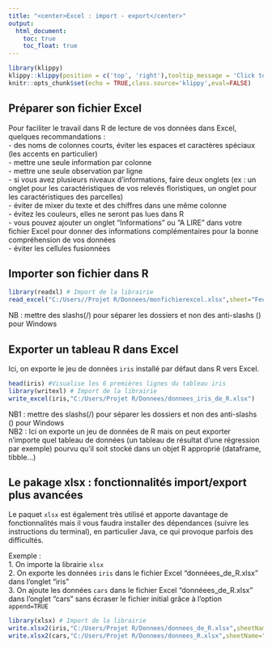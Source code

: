 ```yaml
---
title: "<center>Excel : import - export</center>"
output: 
  html_document:
    toc: true
    toc_float: true
---
```


```r
library(klippy)
klippy::klippy(position = c('top', 'right'),tooltip_message = 'Click to copy', tooltip_success = 'Done')
knitr::opts_chunk$set(echo = TRUE,class.source='klippy',eval=FALSE)
```

## Préparer son fichier Excel

Pour faciliter le travail dans R de lecture de vos données dans Excel, quelques recommandations :  
- des noms de colonnes courts, éviter les espaces et caractères spéciaux (les accents en particulier)  
- mettre une seule information par colonne  
- mettre une seule observation par ligne  
- si vous avez plusieurs niveaux d'informations, faire deux onglets (ex : un onglet pour les caractéristiques de vos relevés floristiques, un onglet pour les caractéristiques des parcelles)  
- éviter de mixer du texte et des chiffres dans une même colonne  
- évitez les couleurs, elles ne seront pas lues dans R  
- vous pouvez ajouter un onglet "Informations" ou "A LIRE" dans votre fichier Excel pour donner des informations complémentaires pour la bonne compréhension de vos données  
- éviter les cellules fusionnées  


## Importer son fichier dans R

```r
library(readxl) # Import de la librairie
read_excel("C:/Users//Projet R/Donnees/monfichierexcel.xlsx",sheet="Feuil1") 
```

NB : mettre des slashs(/) pour séparer les dossiers et non des anti-slashs (\) pour Windows

## Exporter un tableau R dans Excel

Ici, on exporte le jeu de données `iris` installé par défaut dans R vers Excel.
```r
head(iris) #Visualise les 6 premières lignes du tableau iris
library(writexl) # Import de la librairie
write_excel(iris,"C:/Users/Projet R/Donnees/donnees_iris_de_R.xlsx")
```

NB1 : mettre des slashs(/) pour séparer les dossiers et non des anti-slashs (\) pour Windows  
NB2 : Ici on exporte un jeu de données de R mais on peut exporter n'importe quel tableau de données (un tableau de résultat d'une régression par exemple) pourvu qu'il soit stocké dans un objet R approprié (dataframe, tibble...)

## Le pakage xlsx : fonctionnalités import/export plus avancées

Le paquet `xlsx` est également très utilisé et apporte davantage de fonctionnalités mais il vous faudra installer des dépendances (suivre les instructions du terminal), en particulier Java, ce qui provoque parfois des difficultés.

Exemple :  
1. On importe la librairie `xlsx`   
2. On exporte les données `iris` dans le fichier Excel "donnéees_de_R.xlsx" dans l'onglet "iris"  
3. On ajoute les données `cars` dans le fichier Excel "donnéees_de_R.xlsx" dans l'onglet "cars" sans écraser le fichier initial grâce à l'option `append=TRUE`  

```r
library(xlsx) # Import de la librairie
write.xlsx2(iris,"C:/Users/Projet R/Donnees/donnees_de_R.xlsx",sheetName="iris") 
write.xlsx2(cars,"C:/Users/Projet R/Donnees/donnees_R.xlsx",sheetName="cars",append=TRUE)
```


